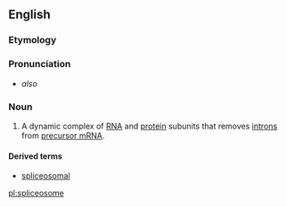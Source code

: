 ==English==


===Etymology===
{{compound|splice|-o-|-some}}

===Pronunciation===

*{{IPA|/ˈsplaɪsioʊˌsoʊm/}} ''also'' {{IPAchar|/ˈsplaɪsəˌsoʊm/}}

===Noun===
{{en-noun}}
{{wikipedia}}

# {{context|genetics}} A dynamic complex of [[RNA]] and [[protein]] subunits that removes [[intron]]s from [[precursor mRNA]].
====Derived terms====
*[[spliceosomal]]

[[pl:spliceosome]]